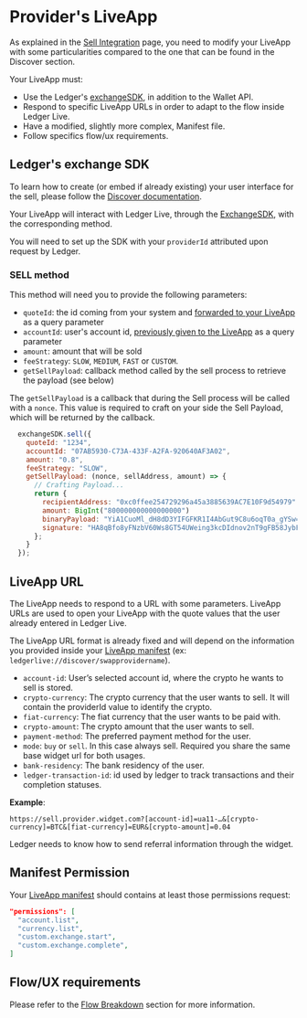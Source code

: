 
# Provider's LiveApp

As explained in the [Sell Integration](../sell) page, you need to modify your LiveApp with some particularities compared to the one that can be found in the Discover section.

Your LiveApp must: 
  - Use the Ledger's [exchangeSDK](https://github.com/LedgerHQ/exchange-sdk), in addition to the Wallet API.
  - Respond to specific LiveApp URLs in order to adapt to the flow inside Ledger Live.
  - Have a modified, slightly more complex, Manifest file.
  - Follow specifics flow/ux requirements.


## Ledger's exchange SDK

To learn how to create (or embed if already existing) your user interface for the sell, please follow the [Discover documentation](../../discover).

Your LiveApp will interact with Ledger Live, through the [ExchangeSDK](https://github.com/LedgerHQ/exchange-sdk), with the corresponding method.

You will need to set up the SDK with your `providerId` attributed upon request by Ledger.

### SELL method

This method will need you to provide the following parameters:

* `quoteId`: the id coming from your system and [forwarded to your LiveApp](./providers-liveapp) as a query parameter
* `accountId`: user's account id, [previously given to the LiveApp](./providers-liveapp) as a query parameter
* `amount`: amount that will be sold
* `feeStrategy`: `SLOW`, `MEDIUM`, `FAST` or `CUSTOM`.
* `getSellPayload`: callback method called by the sell process to retrieve the payload (see below)

The `getSellPayload` is a callback that during the Sell process will be called with a `nonce`.
This value is required to craft on your side the Sell Payload, which will be returned by the callback.

```js copy
  exchangeSDK.sell({
    quoteId: "1234",
    accountId: "07AB5930-C73A-433F-A2FA-920640AF3A02",
    amount: "0.8",
    feeStrategy: "SLOW",
    getSellPayload: (nonce, sellAddress, amount) => {
      // Crafting Payload...
      return {
        recipientAddress: "0xc0ffee254729296a45a3885639AC7E10F9d54979"
        amount: BigInt("800000000000000000")
        binaryPayload: "YiA1CuoMl_dH8dD3YIFGFKR1I4AbGut9C8u6oqT0a_gYSw==",
        signature: "HA8qBfo8yFNzbV60Ws8GT54UWeing3kcDIdnov2nT9gFB58JybFE1sK0Ext3kARXhZ9J1sbltkBSeuzBdSkjVg==",
      };
    }
  });
```

## LiveApp URL

The LiveApp needs to respond to a URL with some parameters. LiveApp URLs are used to open your LiveApp with the quote values that the user already entered in Ledger Live.

The LiveApp URL format is already fixed and will depend on the information you provided inside your [LiveApp manifest](../../../../docs/discover/wallet-api/appendix/manifest) (ex: `ledgerlive://discover/swapprovidername`).


  * `account-id`: User’s selected account id, where the crypto he wants to sell is stored.
  * `crypto-currency`: The crypto currency that the user wants to sell. It will contain the providerId value to identify the crypto.
  * `fiat-currency`: The fiat currency that the user wants to be paid with.
  * `crypto-amount`: The crypto amount that the user wants to sell.
  * `payment-method`: The preferred payment method for the user.
  * `mode`: `buy` or `sell`. In this case always sell. Required you share the same base widget url for both usages.
  * `bank-residency`: The bank residency of the user.
  * `ledger-transaction-id`: id used by ledger to track transactions and their completion statuses.

__Example__:
```
https://sell.provider.widget.com?[account-id]=ua11-…&[crypto-currency]=BTC&[fiat-currency]=EUR&[crypto-amount]=0.04
```

<Callout type="info" emoji="👉">
  Ledger needs to know how to send referral information through the widget.
</Callout>


## Manifest Permission
Your [LiveApp manifest](../../../../docs/discover/wallet-api/appendix/manifest) should contains at least those permissions request:
```json copy
"permissions": [
  "account.list",
  "currency.list",
  "custom.exchange.start", 
  "custom.exchange.complete",
]
```

## Flow/UX requirements

Please refer to the [Flow Breakdown](../swap/flow) section for more information. 